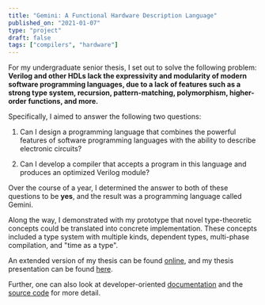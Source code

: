 ```yaml
---
title: "Gemini: A Functional Hardware Description Language"
published_on: "2021-01-07"
type: "project"
draft: false
tags: ["compilers", "hardware"]
---
```



For my undergraduate senior thesis, I set out to solve the following problem:
**Verilog and other HDLs lack the expressivity and modularity of modern software
programming languages, due to a lack of features such as a strong type system,
recursion, pattern-matching, polymorphism, higher-order functions, and more.**

Specifically, I aimed to answer the following two questions:

1. Can I design a programming language that combines the powerful features of
software programming languages with the ability to describe electronic circuits?

2. Can I develop a compiler that accepts a program in this language and produces
an optimized Verilog module?

Over the course of a year, I determined the answer to both of these questions to
be **yes**, and the result was a programming language called Gemini.

Along the way, I demonstrated with my prototype that novel type-theoretic
concepts could be translated into concrete implementation. These concepts
included a type system with multiple kinds, dependent types, multi-phase
compilation, and "time as a type".

An extended version of my thesis can be found
[online](https://arxiv.org/abs/1911.03926), and my thesis presentation can be
found [here](/presentation.pdf).

Further, one can also look at developer-oriented
[documentation](https://zealous-swanson-536aa0.netlify.app/#/) and the [source
code](https://github.com/adisrini/gemini-lang) for more detail.